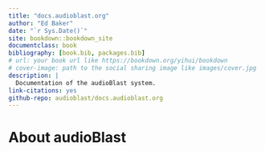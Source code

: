 ```yaml
--- 
title: "docs.audioblast.org"
author: "Ed Baker"
date: "`r Sys.Date()`"
site: bookdown::bookdown_site
documentclass: book
bibliography: [book.bib, packages.bib]
# url: your book url like https://bookdown.org/yihui/bookdown
# cover-image: path to the social sharing image like images/cover.jpg
description: |
  Documentation of the audioBlast system.
link-citations: yes
github-repo: audioblast/docs.audioblast.org
---
```


# About audioBlast





